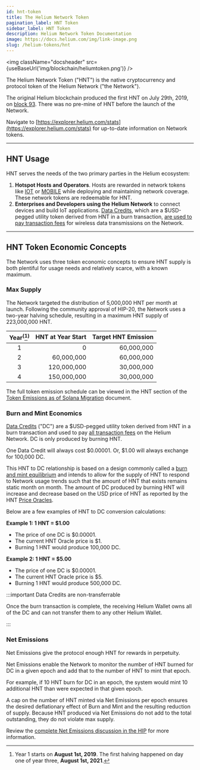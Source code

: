 ```yaml
---
id: hnt-token
title: The Helium Network Token
pagination_label: HNT Token
sidebar_label: HNT Token
description: Helium Network Token Documentation
image: https://docs.helium.com/img/link-image.png
slug: /helium-tokens/hnt
---
```



<img className="docsheader" src={useBaseUrl('img/blockchain/heliumtoken.png')} />

The Helium Network Token ("HNT") is the native cryptocurrency and protocol token of the Helium
Network ("the Network").

The original Helium blockchain produced the first HNT on July 29th, 2019, on
[block 93](https://explorer-old.helium.com/txns/sEP-cbb2tvSrfbBleT21yGDNM8FIjNr3UT3k3BeZELw). There
was no pre-mine of HNT before the launch of the Network.

Navigate to [https://explorer.helium.com/stats](https://explorer.helium.com/stats) for up-to-date
information on Network tokens.

---

## HNT Usage

HNT serves the needs of the two primary parties in the Helium ecosystem:

1. **Hotspot Hosts and Operators**. Hosts are rewarded in network tokens like
   [IOT](/helium-tokens/iot) or [MOBILE](/helium-tokens/mobile) while deploying and maintaining
   network coverage. These network tokens are redeemable for HNT.
2. **Enterprises and Developers using the Helium Network** to connect devices and build IoT
   applications. [Data Credits](/helium-tokens/data-credit), which are a $USD-pegged utility token
   derived from HNT in a burn transaction,
   [are used to pay transaction fees](/blockchain/transaction-fees) for wireless data transmissions
   on the Network.

---

## HNT Token Economic Concepts

The Network uses three token economic concepts to ensure HNT supply is both plentiful for usage
needs and relatively scarce, with a known maximum.

### Max Supply

The Network targeted the distribution of 5,000,000 HNT per month at launch. Following the community
approval of HIP-20, the Network uses a two-year halving schedule, resulting in a maximum HNT supply
of 223,000,000 HNT.

| Year<sup>(</sup>[^1]<sup>)</sup> | HNT at Year Start | Target HNT Emission |
| :------------------------------: | ----------------: | ------------------: |
|                1                 |                 0 |          60,000,000 |
|                2                 |        60,000,000 |          60,000,000 |
|                3                 |       120,000,000 |          30,000,000 |
|                4                 |       150,000,000 |          30,000,000 |

[^1]:
    Year 1 starts on **August 1st, 2019**. The first halving happened on day one of year three,
    **August 1st, 2021**.

The full token emission schedule can be viewed in the HNT section of the
[Token Emissions as of Solana Migration](https://github.com/helium/HIP/blob/main/HIP-solana-parameters/token-emissions-as-of-solana-migration.pdf)
document.

### Burn and Mint Economics

[Data Credits](/helium-tokens/data-credit) ("DC") are a $USD-pegged utility token derived from HNT
in a burn transaction and used to pay [all transaction fees](/blockchain/transaction-fees) on the
Helium Network. DC is only produced by burning HNT.

One Data Credit will always cost $0.00001. Or, $1.00 will always exchange for 100,000 DC.

This HNT to DC relationship is based on a design commonly called a
[burn and mint equilibrium](https://multicoin.capital/2018/02/13/new-models-utility-tokens/) and
intends to allow for the supply of HNT to respond to Network usage trends such that the amount of
HNT that exists remains static month on month. The amount of DC produced by burning HNT will
increase and decrease based on the USD price of HNT as reported by the HNT
[Price Oracles](/oracles/price-oracles).

Below are a few examples of HNT to DC conversion calculations:

**Example 1: 1 HNT = $1.00**

- The price of one DC is $0.00001.
- The current HNT Oracle price is $1.
- Burning 1 HNT would produce 100,000 DC.

**Example 2: 1 HNT = $5.00**

- The price of one DC is $0.00001.
- The current HNT Oracle price is $5.
- Burning 1 HNT would produce 500,000 DC.

:::important Data Credits are non-transferrable

Once the burn transaction is complete, the receiving Helium Wallet owns all of the DC and can not
transfer them to any other Helium Wallet.

:::

### Net Emissions

Net Emissions give the protocol enough HNT for rewards in perpetuity.

Net Emissions enable the Network to monitor the number of HNT burned for DC in a given epoch and add
that to the number of HNT to mint that epoch.

For example, if 10 HNT burn for DC in an epoch, the system would mint 10 additional HNT than were
expected in that given epoch.

A cap on the number of HNT minted via Net Emissions per epoch ensures the desired deflationary
effect of Burn and Mint and the resulting reduction of supply. Because HNT produced via Net
Emissions do not add to the total outstanding, they do not violate max supply.

Review the
[complete Net Emissions discussion in the HIP](https://github.com/helium/HIP/blob/master/0020-hnt-max-supply.md#net-emissions)
for more information.
